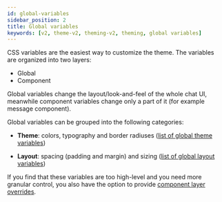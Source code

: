 ```yaml
---
id: global-variables
sidebar_position: 2
title: Global variables
keywords: [v2, theme-v2, theming-v2, theming, global variables]
---
```


CSS variables are the easiest way to customize the theme. The variables are organized into two layers:

- Global
- Component

Global variables change the layout/look-and-feel of the whole chat UI, meanwhile component variables change only a part of it (for example message component).

Global variables can be grouped into the following categories:

- **Theme**: colors, typography and border radiuses ([list of global theme variables](https://github.com/GetStream/stream-chat-css/tree/v5.1.0/src/v2/styles/_global-theme-variables.scss))

- **Layout**: spacing (padding and margin) and sizing ([list of global layout variables](https://github.com/GetStream/stream-chat-css/tree/v5.1.0/src/v2/styles/_global-layout-variables.scss))

If you find that these variables are too high-level and you need more granular control, you also have the option to provide [component layer overrides](./component-variables.mdx).
